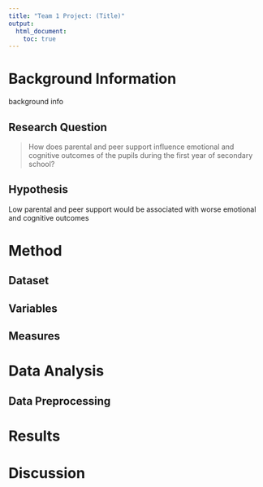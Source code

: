 ```yaml
---
title: "Team 1 Project: (Title)"
output:
  html_document:
    toc: true
---
```

# Background Information
background info

## Research Question
> How does parental and peer support influence emotional and cognitive outcomes of the pupils during the first year of secondary school?

## Hypothesis
Low parental and peer support would be associated with worse emotional and cognitive outcomes

# Method

## Dataset
## Variables
## Measures

# Data Analysis
## Data Preprocessing

# Results

# Discussion